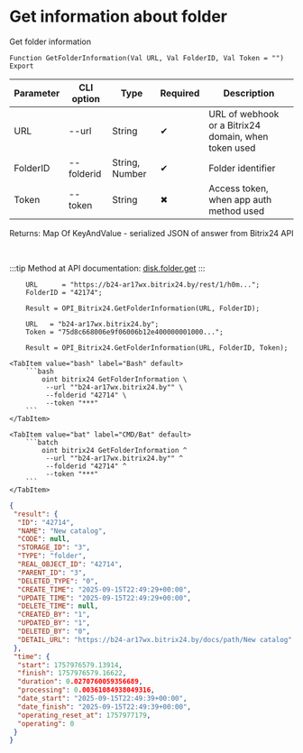 ﻿---
sidebar_position: 1
description: Get information about folder and other functions to work with Bitrix24 in the Open Integration Package, a free open-source integration library for 1C:Enterprise 8, OneScript and CLI
keywords: [1C, 1С, 1С:Enterprise, 1С:Enterprise 8.3, API, Integration, Services, Exchange, OneScript, CLI, Bitrix24]
---


# Get information about folder
 Get folder information



`Function GetFolderInformation(Val URL, Val FolderID, Val Token = "") Export`

  | Parameter | CLI option | Type | Required | Description |
  |-|-|-|-|-|
  | URL | --url | String | &#x2714; | URL of webhook or a Bitrix24 domain, when token used |
  | FolderID | --folderid | String, Number | &#x2714; | Folder identifier |
  | Token | --token | String | &#x2716; | Access token, when app auth method used |

  
  Returns:  Map Of KeyAndValue - serialized JSON of answer from Bitrix24 API

<br/>

:::tip
Method at API documentation: [disk.folder.get](https://dev.1c-bitrix.ru/rest_help/disk/folder/disk_folder_get.php)
:::
<br/>



```bsl title="1C:Enterprise/OneScript code example"
    URL      = "https://b24-ar17wx.bitrix24.by/rest/1/h0m...";
    FolderID = "42174";

    Result = OPI_Bitrix24.GetFolderInformation(URL, FolderID);

    URL   = "b24-ar17wx.bitrix24.by";
    Token = "75d8c668006e9f06006b12e400000001000...";

    Result = OPI_Bitrix24.GetFolderInformation(URL, FolderID, Token);
```
 

 <Tabs>
  
    <TabItem value="bash" label="Bash" default>
        ```bash
            oint bitrix24 GetFolderInformation \
             --url ""b24-ar17wx.bitrix24.by"" \
             --folderid "42714" \
             --token "***"
        ```
    </TabItem>
  
    <TabItem value="bat" label="CMD/Bat" default>
        ```batch
            oint bitrix24 GetFolderInformation ^
             --url ""b24-ar17wx.bitrix24.by"" ^
             --folderid "42714" ^
             --token "***"
        ```
    </TabItem>
</Tabs>


```json title="Result"
{
 "result": {
  "ID": "42714",
  "NAME": "New catalog",
  "CODE": null,
  "STORAGE_ID": "3",
  "TYPE": "folder",
  "REAL_OBJECT_ID": "42714",
  "PARENT_ID": "3",
  "DELETED_TYPE": "0",
  "CREATE_TIME": "2025-09-15T22:49:29+00:00",
  "UPDATE_TIME": "2025-09-15T22:49:29+00:00",
  "DELETE_TIME": null,
  "CREATED_BY": "1",
  "UPDATED_BY": "1",
  "DELETED_BY": "0",
  "DETAIL_URL": "https://b24-ar17wx.bitrix24.by/docs/path/New catalog"
 },
 "time": {
  "start": 1757976579.13914,
  "finish": 1757976579.16622,
  "duration": 0.0270760059356689,
  "processing": 0.00361084938049316,
  "date_start": "2025-09-15T22:49:39+00:00",
  "date_finish": "2025-09-15T22:49:39+00:00",
  "operating_reset_at": 1757977179,
  "operating": 0
 }
}
```
